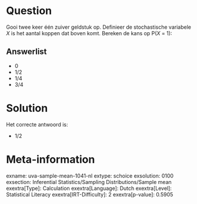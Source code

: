 Question
========

Gooi twee keer één zuiver geldstuk op. Definieer de stochastische
variabele *X* is het aantal koppen dat boven komt. Bereken de kans op
P(*X* = 1):


Answerlist
----------

* 0
* 1/2
* 1/4
* 3/4

Solution
========

Het correcte antwoord is: 

* 1/2

Meta-information
================
exname: uva-sample-mean-1041-nl
extype: schoice
exsolution: 0100
exsection: Inferential Statistics/Sampling Distributions/Sample mean
exextra[Type]: Calculation
exextra[Language]: Dutch
exextra[Level]: Statistical Literacy
exextra[IRT-Difficulty]: 2
exextra[p-value]: 0.5905
